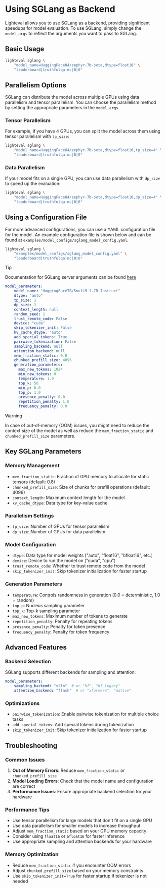 # Using SGLang as Backend

Lighteval allows you to use SGLang as a backend, providing significant speedups for model evaluation.
To use SGLang, simply change the `model_args` to reflect the arguments you want to pass to SGLang.

## Basic Usage

```bash
lighteval sglang \
    "model_name=HuggingFaceH4/zephyr-7b-beta,dtype=float16" \
    "leaderboard|truthfulqa:mc|0|0"
```

## Parallelism Options

SGLang can distribute the model across multiple GPUs using data parallelism and tensor parallelism.
You can choose the parallelism method by setting the appropriate parameters in the `model_args`.

### Tensor Parallelism

For example, if you have 4 GPUs, you can split the model across them using tensor parallelism with `tp_size`:

```bash
lighteval sglang \
    "model_name=HuggingFaceH4/zephyr-7b-beta,dtype=float16,tp_size=4" \
    "leaderboard|truthfulqa:mc|0|0"
```

### Data Parallelism

If your model fits on a single GPU, you can use data parallelism with `dp_size` to speed up the evaluation:

```bash
lighteval sglang \
    "model_name=HuggingFaceH4/zephyr-7b-beta,dtype=float16,dp_size=4" \
    "leaderboard|truthfulqa:mc|0|0"
```

## Using a Configuration File

For more advanced configurations, you can use a YAML configuration file for the model.
An example configuration file is shown below and can be found at `examples/model_configs/sglang_model_config.yaml`.

```bash
lighteval sglang \
    "examples/model_configs/sglang_model_config.yaml" \
    "leaderboard|truthfulqa:mc|0|0"
```

> [!TIP]
> Documentation for SGLang server arguments can be found [here](https://docs.sglang.ai/backend/server_arguments.html)

```yaml
model_parameters:
    model_name: "HuggingFaceTB/SmolLM-1.7B-Instruct"
    dtype: "auto"
    tp_size: 1
    dp_size: 1
    context_length: null
    random_seed: 1
    trust_remote_code: False
    device: "cuda"
    skip_tokenizer_init: False
    kv_cache_dtype: "auto"
    add_special_tokens: True
    pairwise_tokenization: False
    sampling_backend: null
    attention_backend: null
    mem_fraction_static: 0.8
    chunked_prefill_size: 4096
    generation_parameters:
      max_new_tokens: 1024
      min_new_tokens: 0
      temperature: 1.0
      top_k: 50
      min_p: 0.0
      top_p: 1.0
      presence_penalty: 0.0
      repetition_penalty: 1.0
      frequency_penalty: 0.0
```

> [!WARNING]
> In case of out-of-memory (OOM) issues, you might need to reduce the context size of the
> model as well as reduce the `mem_fraction_static` and `chunked_prefill_size` parameters.

## Key SGLang Parameters

### Memory Management
- `mem_fraction_static`: Fraction of GPU memory to allocate for static tensors (default: 0.8)
- `chunked_prefill_size`: Size of chunks for prefill operations (default: 4096)
- `context_length`: Maximum context length for the model
- `kv_cache_dtype`: Data type for key-value cache

### Parallelism Settings
- `tp_size`: Number of GPUs for tensor parallelism
- `dp_size`: Number of GPUs for data parallelism

### Model Configuration
- `dtype`: Data type for model weights ("auto", "float16", "bfloat16", etc.)
- `device`: Device to run the model on ("cuda", "cpu")
- `trust_remote_code`: Whether to trust remote code from the model
- `skip_tokenizer_init`: Skip tokenizer initialization for faster startup

### Generation Parameters
- `temperature`: Controls randomness in generation (0.0 = deterministic, 1.0 = random)
- `top_p`: Nucleus sampling parameter
- `top_k`: Top-k sampling parameter
- `max_new_tokens`: Maximum number of tokens to generate
- `repetition_penalty`: Penalty for repeating tokens
- `presence_penalty`: Penalty for token presence
- `frequency_penalty`: Penalty for token frequency

## Advanced Features

### Backend Selection
SGLang supports different backends for sampling and attention:

```yaml
model_parameters:
    sampling_backend: "vllm"  # or "hf", "hf_legacy"
    attention_backend: "flash"  # or "xformers", "native"
```

### Optimizations
- `pairwise_tokenization`: Enable pairwise tokenization for multiple choice tasks
- `add_special_tokens`: Add special tokens during tokenization
- `skip_tokenizer_init`: Skip tokenizer initialization for faster startup

## Troubleshooting

### Common Issues

1. **Out of Memory Errors**: Reduce `mem_fraction_static` or `chunked_prefill_size`
2. **Model Loading Errors**: Check that the model name and configuration are correct
3. **Performance Issues**: Ensure appropriate backend selection for your hardware

### Performance Tips

- Use tensor parallelism for large models that don't fit on a single GPU
- Use data parallelism for smaller models to increase throughput
- Adjust `mem_fraction_static` based on your GPU memory capacity
- Consider using `float16` or `bfloat16` for faster inference
- Use appropriate sampling and attention backends for your hardware

### Memory Optimization

- Reduce `mem_fraction_static` if you encounter OOM errors
- Adjust `chunked_prefill_size` based on your memory constraints
- Use `skip_tokenizer_init=True` for faster startup if tokenizer is not needed
